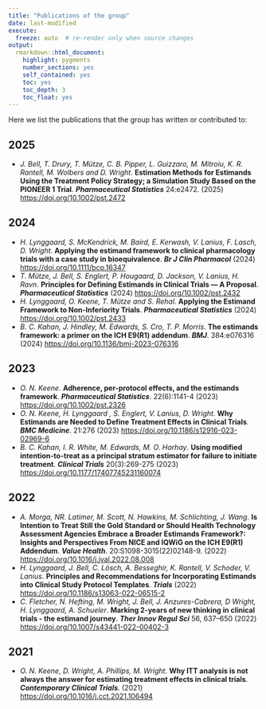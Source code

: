 ```yaml
---
title: "Publications of the group"
date: last-modified
execute:   
  freeze: auto  # re-render only when source changes
output: 
  rmarkdown::html_document:
    highlight: pygments
    number_sections: yes
    self_contained: yes
    toc: yes
    toc_depth: 3
    toc_float: yes
---
```


Here we list the publications that the group has written or contributed to:

## 2025

- *J. Bell, T. Drury, T. Mütze, C. B. Pipper, L. Guizzaro, M. Mitroiu, K. R. Rantell, M. Wolbers and D. Wright*. **Estimation Methods for Estimands Using the Treatment Policy Strategy; a Simulation Study Based on the PIONEER 1 Trial**. ***Pharmaceutical Statistics*** 24:e2472. (2025) <https://doi.org/10.1002/pst.2472>

## 2024
- *H. Lynggaard, S. McKendrick, M. Baird, E. Kerwash,  V. Lanius, F. Lasch, D. Wright*. **Applying the estimand framework to clinical pharmacology trials with a case study in bioequivalence**. ***Br J Clin Pharmacol*** (2024) <https://doi.org/10.1111/bcp.16347>
- *T. Mütze, J. Bell, S. Englert, P. Hougaard, D. Jackson, V. Lanius, H. Ravn*. **Principles for Defining Estimands in Clinical Trials — A Proposal**. ***Pharmaceutical Statistics*** (2024) <https://doi.org/10.1002/pst.2432>
- *H. Lynggaard, O. Keene, T. Mütze and S. Rehal*. **Applying the Estimand Framework to Non-Inferiority Trials**. ***Pharmaceutical Statistics*** (2024) <https://doi.org/10.1002/pst.2433>
- *B. C. Kahan, J. Hindley, M. Edwards, S. Cro, T. P. Morris*. **The estimands framework: a primer on the ICH E9(R1) addendum**. ***BMJ***. 384:e076316 (2024) <https://doi.org/10.1136/bmj-2023-076316>

## 2023
- *O. N. Keene*. **Adherence, per‐protocol effects, and the estimands framework**. ***Pharmaceutical Statistics***.  22(6):1141-4 (2023) <https://doi.org/10.1002/pst.2326>
- *O. N. Keene, H. Lynggaard , S. Englert, V. Lanius, D. Wright*. **Why Estimands are Needed to Define Treatment Effects in Clinical Trials**. ***BMC Medicine***. 21:276 (2023) <https://doi.org/10.1186/s12916-023-02969-6>
- *B. C. Kahan, I. R. White, M. Edwards, M. O. Harhay*. **Using modified intention-to-treat as a principal stratum estimator for failure to initiate treatment**. ***Clinical Trials*** 20(3):269-275 (2023)  <https://doi.org/10.1177/17407745231160074>

## 2022
- *A. Morga, NR. Latimer, M. Scott, N. Hawkins, M. Schlichting, J. Wang*. **Is Intention to Treat Still the Gold Standard or Should Health Technology Assessment Agencies Embrace a Broader Estimands Framework?: Insights and Perspectives From NICE and IQWiG on the ICH E9(R1) Addendum**. ***Value Health***. 20:S1098-3015(22)02148-9. (2022) <https://doi.org/10.1016/j.jval.2022.08.008> 
- *H. Lynggaard, J. Bell, C. Lösch, A. Besseghir, K. Rantell, V. Schoder, V. Lanius*. **Principles and Recommendations for Incorporating Estimands into Clinical Study Protocol Templates**. ***Trials*** (2022) <https://doi.org/10.1186/s13063-022-06515-2> 
- *C. Fletcher, N. Hefting, M. Wright, J. Bell, J. Anzures-Cabrera, D Wright, H. Lynggaard, A. Schueler*. **Marking 2-years of new thinking in clinical trials - the estimand journey**. ***Ther Innov Regul Sci*** 56, 637–650 (2022) <https://doi.org/10.1007/s43441-022-00402-3> 

## 2021
- *O. N. Keene, D. Wright, A. Phillips, M. Wright*. **Why ITT analysis is not always the answer for estimating treatment effects in clinical trials**. ***Contemporary Clinical Trials***. (2021) <https://doi.org/10.1016/j.cct.2021.106494>